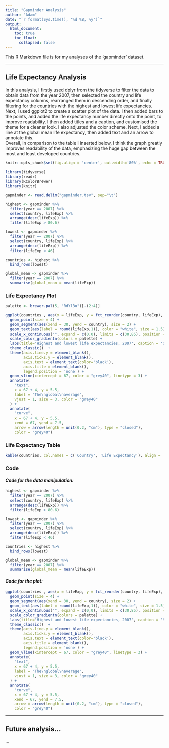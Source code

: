 ```yaml
---
title: "Gapminder Analysis"
author: "Adam"
date: "`r format(Sys.time(), '%d %B, %y')`"
output: 
  html_document:
    toc: true
    toc_float:
      collapsed: false
---
```


This R Markdown file is for my analyses of the 'gapminder' dataset.

---

## Life Expectancy Analysis

In this analysis, I firstly used dplyr from the tidyverse to filter the data to obtain data from the year 2007, then selected the country and life expectancy columns, rearranged them in descending order, and finally filtering for the countries with the highest and lowest life expectancies.  
Next, I used ggplot2 to create a scatter plot of the data. I then added bars to the points, and added the life expectancy number directly onto the point, to improve readability. I then added titles and a caption, and customised the theme for a cleaner look. I also adjusted the color scheme. Next, I added a line at the global mean life expectancy, then added text and an arrow to annotate this.  
Overall, in comparison to the table I inserted below, I think the graph greatly improves readability of the data, emphasizing the huge gap between the most and least developed countries.

```r
knitr::opts_chunk$set(fig.align = 'center', out.width='80%', echo = TRUE)
```


```r
library(tidyverse)
library(readr)
library(RColorBrewer)
library(knitr)

gapminder <- read.delim("gapminder.tsv", sep="\t")
```

```r
highest <- gapminder %>%
  filter(year == 2007) %>%
  select(country, lifeExp) %>%
  arrange(desc(lifeExp)) %>%
  filter(lifeExp > 80.6)

lowest <- gapminder %>%
  filter(year == 2007) %>%
  select(country, lifeExp) %>%
  arrange(desc(lifeExp)) %>%
  filter(lifeExp < 46)

countries <- highest %>%
  bind_rows(lowest)

global_mean <- gapminder %>%
  filter(year == 2007) %>%
  summarise(global_mean = mean(lifeExp))

```

### Life Expectancy Plot
```r
palette <- brewer.pal(5, "RdYlBu")[-(2:4)]                      

ggplot(countries , aes(x = lifeExp, y = fct_reorder(country, lifeExp), color = lifeExp)) +
  geom_point(size = 4) +
  geom_segment(aes(xend = 30, yend = country), size = 2) +
  geom_text(aes(label = round(lifeExp,1)), color = "white", size = 1.5) +
  scale_x_continuous("", expand = c(0,0), limits = c(30,85), position = "top") +
  scale_color_gradientn(colors = palette) +
  labs(title='Highest and lowest life expectancies, 2007', caption = 'Source: gapminder') +
  theme_classic()  +
  theme(axis.line.y = element_blank(),
        axis.ticks.y = element_blank(),
        axis.text = element_text(color='black'),
        axis.title = element_blank(),
        legend.position = 'none') + 
  geom_vline(xintercept = 67, color = "grey40", linetype = 3) +
  annotate(
    "text",
    x = 67 + 4, y = 5.5,
    label = "The\nglobal\naverage",
    vjust = 1, size = 3, color = "grey40"
  ) +
  annotate(
    "curve",
    x = 67 + 4, y = 5.5,
    xend = 67, yend = 7.5,
    arrow = arrow(length = unit(0.2, "cm"), type = "closed"),
    color = "grey40")
```

### Life Expectancy Table
```r
kable(countries, col.names = c('Country', 'Life Expectancy'), align = 'cc')
```

### Code
#### *Code for the data manipulation:*
```r
highest <- gapminder %>%
  filter(year == 2007) %>%
  select(country, lifeExp) %>%
  arrange(desc(lifeExp)) %>%
  filter(lifeExp > 80.6)

lowest <- gapminder %>%
  filter(year == 2007) %>%
  select(country, lifeExp) %>%
  arrange(desc(lifeExp)) %>%
  filter(lifeExp < 46)

countries <- highest %>%
  bind_rows(lowest)

global_mean <- gapminder %>%
  filter(year == 2007) %>%
  summarise(global_mean = mean(lifeExp))
```

#### *Code for the plot:*
```r
ggplot(countries , aes(x = lifeExp, y = fct_reorder(country, lifeExp), color = lifeExp)) +
  geom_point(size = 4) +
  geom_segment(aes(xend = 30, yend = country), size = 2) +
  geom_text(aes(label = round(lifeExp,1)), color = "white", size = 1.5) +
  scale_x_continuous("", expand = c(0,0), limits = c(30,85), position = "top") +
  scale_color_gradientn(colors = palette) +
  labs(title='Highest and lowest life expectancies, 2007', caption = 'Source: gapminder') +
  theme_classic()  +
  theme(axis.line.y = element_blank(),
        axis.ticks.y = element_blank(),
        axis.text = element_text(color='black'),
        axis.title = element_blank(),
        legend.position = 'none') + 
  geom_vline(xintercept = 67, color = "grey40", linetype = 3) +
  annotate(
    "text",
    x = 67 + 4, y = 5.5,
    label = "The\nglobal\naverage",
    vjust = 1, size = 3, color = "grey40"
  ) +
  annotate(
    "curve",
    x = 67 + 4, y = 5.5,
    xend = 67, yend = 7.5,
    arrow = arrow(length = unit(0.2, "cm"), type = "closed"),
    color = "grey40")
```

---

## Future analysis...
...
